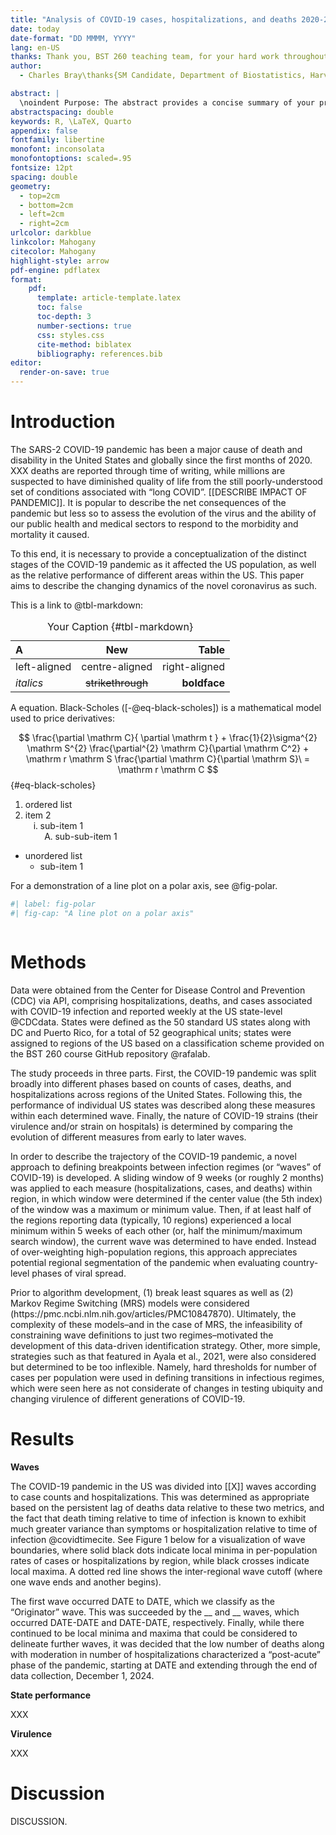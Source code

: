 ```yaml
---
title: "Analysis of COVID-19 cases, hospitalizations, and deaths 2020-2024"
date: today
date-format: "DD MMMM, YYYY"
lang: en-US
thanks: Thank you, BST 260 teaching team, for your hard work throughout the semester. 
author: 
  - Charles Bray\thanks{SM Candidate, Department of Biostatistics, Harvard TH Chan School of Public Health, \href{mailto:bray@hcp.med.harvard.edu}{\texttt{bray@hcp.med.harvard.edu}}}

abstract: |
  \noindent Purpose: The abstract provides a concise summary of your project, including its objectives, key findings, and significance. Write this section last, after completing all other sections, to accurately reflect your project’s focus and main results. Guidelines: Limit this section to 150-200 words. Briefly outline the purpose of your study, the approach you used, and the primary results and conclusions. The abstract should be clear, succinct, and give readers an immediate understanding of what your project entails.
abstractspacing: double
keywords: R, \LaTeX, Quarto
appendix: false
fontfamily: libertine
monofont: inconsolata
monofontoptions: scaled=.95
fontsize: 12pt
spacing: double
geometry: 
  - top=2cm
  - bottom=2cm
  - left=2cm
  - right=2cm
urlcolor: darkblue
linkcolor: Mahogany
citecolor: Mahogany
highlight-style: arrow
pdf-engine: pdflatex
format: 
    pdf:
      template: article-template.latex
      toc: false
      toc-depth: 3
      number-sections: true
      css: styles.css
      cite-method: biblatex
      bibliography: references.bib
editor:
  render-on-save: true
---
```


\newpage

# Introduction {#sec-introduction}

The SARS-2 COVID-19 pandemic has been a major cause of death and disability in the United States and globally since the first months of 2020. XXX deaths are reported through time of writing, while millions are suspected to have diminished quality of life from the still poorly-understood set of conditions associated with "long COVID". \[\[DESCRIBE IMPACT OF PANDEMIC\]\]. It is popular to describe the net consequences of the pandemic but less so to assess the evolution of the virus and the ability of our public health and medical sectors to respond to the morbidity and mortality it caused.

To this end, it is necessary to provide a conceptualization of the distinct stages of the COVID-19 pandemic as it affected the US population, as well as the relative performance of different areas within the US. This paper aims to describe the changing dynamics of the novel coronavirus as such.

This is a link to @tbl-markdown:

| A            |        New        |         Table |
|:-------------|:-----------------:|--------------:|
| left-aligned |  centre-aligned   | right-aligned |
| *italics*    | ~~strikethrough~~ |  **boldface** |

: Your Caption {#tbl-markdown}

A \LaTeX \hspace{.01cm} equation. Black-Scholes ([-@eq-black-scholes]) is a mathematical model used to price derivatives:

$$
\frac{\partial \mathrm C}{ \partial \mathrm t } + \frac{1}{2}\sigma^{2} \mathrm S^{2}
\frac{\partial^{2} \mathrm C}{\partial \mathrm C^2}
  + \mathrm r \mathrm S \frac{\partial \mathrm C}{\partial \mathrm S}\ =
  \mathrm r \mathrm C 
$$ {#eq-black-scholes}

1.  ordered list
2.  item 2
    i)  sub-item 1
        A.  sub-sub-item 1

-   unordered list
    -   sub-item 1

For a demonstration of a line plot on a polar axis, see @fig-polar.

```r
#| label: fig-polar
#| fig-cap: "A line plot on a polar axis"



```

\newpage

# Methods {#sec-methods}

Data were obtained from the Center for Disease Control and Prevention (CDC) via API, comprising hospitalizations, deaths, and cases associated with COVID-19 infection and reported weekly at the US state-level @CDCdata. States were defined as the 50 standard US states along with DC and Puerto Rico, for a total of 52 geographical units; states were assigned to regions of the US based on a classification scheme provided on the BST 260 course GitHub repository @rafalab.

The study proceeds in three parts. First, the COVID-19 pandemic was split broadly into different phases based on counts of cases, deaths, and hospitalizations across regions of the United States. Following this, the performance of individual US states was described along these measures within each determined wave. Finally, the nature of COVID-19 strains (their virulence and/or strain on hospitals) is determined by comparing the evolution of different measures from early to later waves.

In order to describe the trajectory of the COVID-19 pandemic, a novel approach to defining breakpoints between infection regimes (or "waves" of COVID-19) is developed. A sliding window of 9 weeks (or roughly 2 months) was applied to each measure (hospitalizations, cases, and deaths) within region, in which window were determined if the center value (the 5th index) of the window was a maximum or minimum value. Then, if at least half of the regions reporting data (typically, 10 regions) experienced a local minimum within 5 weeks of each other (or, half the minimum/maximum search window), the current wave was determined to have ended. Instead of over-weighting high-population regions, this approach appreciates potential regional segmentation of the pandemic when evaluating country-level phases of viral spread.

Prior to algorithm development, (1) break least squares as well as (2) Markov Regime Switching (MRS) models were considered (https://pmc.ncbi.nlm.nih.gov/articles/PMC10847870). Ultimately, the complexity of these models–and in the case of MRS, the infeasibility of constraining wave definitions to just two regimes–motivated the development of this data-driven identification strategy. Other, more simple, strategies such as that featured in Ayala et al., 2021, were also considered but determined to be too inflexible. Namely, hard thresholds for number of cases per population were used in defining transitions in infectious regimes, which were seen here as not considerate of changes in testing ubiquity and changing virulence of different generations of COVID-19.

# Results {#sec-results}

**Waves**

The COVID-19 pandemic in the US was divided into \[\[X\]\] waves according to case counts and hospitalizations. This was determined as appropriate based on the persistent lag of deaths data relative to these two metrics, and the fact that death timing relative to time of infection is known to exhibit much greater variance than symptoms or hospitalization relative to time of infection @covidtimecite. See Figure 1 below for a visualization of wave boundaries, where solid black dots indicate local minima in per-population rates of cases or hospitalizations by region, while black crosses indicate local maxima. A dotted red line shows the inter-regional wave cutoff (where one wave ends and another begins).

The first wave occurred DATE to DATE, which we classify as the "Originator" wave. This was succeeded by the \_\_ and \_\_ waves, which occurred DATE-DATE and DATE-DATE, respectively. Finally, while there continued to be local minima and maxima that could be considered to delineate further waves, it was decided that the low number of deaths along with moderation in number of hospitalizations characterized a "post-acute" phase of the pandemic, starting at DATE and extending through the end of data collection, December 1, 2024.

**State performance**

XXX

**Virulence**

XXX

# Discussion {#sec-discussion}

DISCUSSION.
